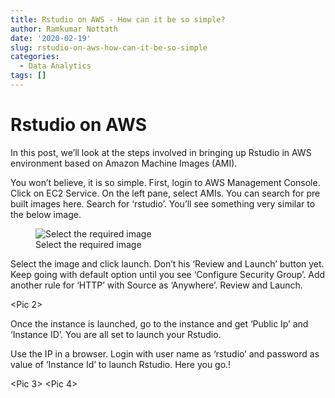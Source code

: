```yaml
---
title: Rstudio on AWS - How can it be so simple?
author: Ramkumar Nottath
date: '2020-02-19'
slug: rstudio-on-aws-how-can-it-be-so-simple
categories:
  - Data Analytics
tags: []
---
```


# Rstudio on AWS

In this post, we'll look at the steps involved in bringing up Rstudio in AWS environment based on Amazon Machine Images (AMI).

You won't believe, it is so simple. First, login to AWS Management Console. Click on EC2 Service. On the left pane, select AMIs. You can search for pre built images here. Search for 'rstudio'. You'll see something very similar to the below image.

![Select the required image](ami.png)

Select the image and click launch. Don't his 'Review and Launch' button yet. Keep going with default option until you see 'Configure Security Group'. Add another rule for 'HTTP' with Source as 'Anywhere'. Review and Launch. 

<Pic 2>

Once the instance is launched, go to the instance and get 'Public Ip' and 'Instance ID'. You are all set to launch your Rstudio. 

Use the IP in a browser. Login with user name as 'rstudio' and password as value of 'Instance Id' to launch Rstudio. Here you go.!

<Pic 3>
<Pic 4>
